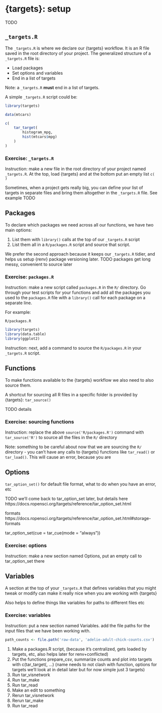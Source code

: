 # {targets}: setup

TODO

## `_targets.R`

The `_targets.R` is where we declare our {targets} workflow. It is an R file saved in the root directory of your project. The generalized structure of a `_targets.R` file is:

- Load packages
- Set options and variables
- End in a list of targets

Note: a `_targets.R` **must** end in a list of targets. 

A simple `_targets.R` script could be:

```r
library(targets)

data(mtcars)

c(
    tar_target(
        histogram_mpg, 
        hist(mtcars$mpg)
    )
)
```

### Exercise: `_targets.R`

Instruction: make a new file in the root directory of your project named `_targets.R`. At the top, load {targets} and at the bottom put an empty list `c( )`


Sometimes, when a project gets really big, you can define your list of targets in separate files and bring them altogether in the `_targets.R` file. See example TODO




## Packages

To declare which packages we need across all our functions, we have two main options:

1. List them with `library()` calls at the top of our `_targets.R` script
2. List them all in a `R/packages.R` script and source that script. 

We prefer the second approach because it keeps our `_targets.R` tidier, and helps us setup {renv} package versioning later. TODO packages get long messy, convenient to source later 

### Exercise: `packages.R`

Instruction: make a new script called `packages.R` in the `R/` directory. Go through your test scripts for your functions and add all the packages you used to the `packages.R` file with a `library()` call for each package on a separate line. 

For example:

`R/packages.R`

```r
library(targets)
library(data.table)
library(ggplot2)
```

Instruction: next, add a command to source the `R/packages.R` in your `_targets.R` script. 


## Functions

To make functions available to the {targets} workflow we also need to also source them. 

A shortcut for sourcing all R files in a specific folder is provided by {targets}: `tar_source()`

TODO details

### Exercise: sourcing functions

Instruction: replace the above `source('R/packages.R')` command with `tar_source('R')` to source all the files in the `R/` directory

Note: something to be careful about now that we are sourcing the `R/` directory - you can't have any calls to {targets} functions like `tar_read()` or `tar_load()`. This will cause an error, because you are 


## Options


`tar_option_set()` for default file format, what to do when you have an error, etc

TODO we'll come back to tar_option_set later, but details here https://docs.ropensci.org/targets/reference/tar_option_set.html

formats https://docs.ropensci.org/targets/reference/tar_option_set.html#storage-formats

tar_option_set(cue = tar_cue(mode = "always"))

### Exercise: options

Instruction: make a new section named Options, put an empty call to tar_option_set there


## Variables

A section at the top of your `_targets.R` that defines variables that you might tweak or modify can make it really nice when you are working with {targets}

Also helps to define things like variables for paths to different files etc

### Exercise: variables

Instruction: put a new section named Variables. add the file paths for the input files that we have been working with. 

```r
path_counts <- file.path('raw-data', 'adelie-adult-chick-counts.csv')
```
1. Make a packages.R script, (because it's centralized, gets loaded by targets, etc, also helps later for renv+conflicted)
1. Put the functions prepare_csv, summarize counts and plot into targets with c(tar_target(, ...) (name needs to not clash with function, options for targets we'll look at in detail later but for now simple just 3 targets)
1. Run tar_visnetwork
1. Run tar_make
1. Run tar_read
1. Make an edit to something
1. Rerun tar_visnetwork
1. Rerun tar_make
1. Run tar_read
